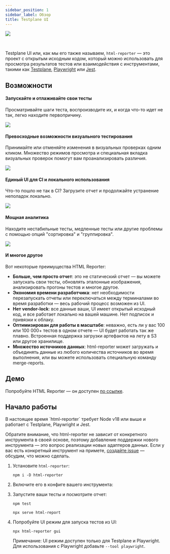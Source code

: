 ```yaml
---
sidebar_position: 1
sidebar_label: Обзор
title: Testplane UI
---
```



![](/img/docs/html-reporter/html-reporter-demo.png)

<br />

Testplane UI или, как мы его также называем, `html-reporter` — это проект с открытым исходным кодом, который можно использовать для просмотра результатов тестов или взаимодействия с инструментами, такими как [Testplane](https://testplane.io), [Playwright](https://playwright.dev/) или [Jest](https://jestjs.io/).

## Возможности

#### Запускайте и отлаживайте свои тесты

Просматривайте шаги теста, воспроизводите их, и когда что-то идет не так, легко находите первопричину.

![](/gif/docs/ui/run-debug.gif)

#### Превосходные возможности визуального тестирования

Принимайте или отменяйте изменения в визуальных проверках одним кликом. Множество режимов просмотра и специальная вкладка визуальных проверок помогут вам проанализировать различия.

![](/gif/docs/ui/visual-checks.gif)

#### Единый UI для CI и локального использования

Что-то пошло не так в CI? Загрузите отчет и продолжайте устранение неполадок локально.

![](/gif/docs/ui/ci-and-local.gif)

#### Мощная аналитика

Находите нестабильные тесты, медленные тесты или другие проблемы с помощью опций "сортировка" и "группировка".

![](/gif/docs/ui/analytics.gif)

#### И многое другое

Вот некоторые преимущества HTML Reporter:

-   **Больше, чем просто отчет**: это не статический отчет — вы можете запускать свои тесты, обновлять эталонные изображения, анализировать прогоны тестов и многое другое.
-   **Экономия времени разработчика**: нет необходимости перезапускать отчеты или переключаться между терминалами во время разработки — весь рабочий процесс возможен из UI.
-   **Нет vendor-lock**: все данные ваши, UI имеет открытый исходный код, и все работает локально на вашей машине. Нет подписок и привязки к облаку.
-   **Оптимизирован для работы в масштабе**: неважно, есть ли у вас 100 или 100 000+ тестов в одном отчете — UI будет работать так же плавно. Встроенная поддержка загрузки артефактов на лету в S3 или другое хранилище.
-   **Множество источников данных**: html-reporter может загружать и объединять данные из любого количества источников во время выполнения, или вы можете использовать специальную команду merge-reports.

## Демо

Попробуйте HTML Reporter — он доступен [по ссылке](https://storage.yandexcloud.net/testplane-ui-demo/v10.16.3/new-ui.html#/suites/testplane%20New%20UI%20Suites%20page%20Expand%2Fcollapse%20suites%20tree%20button%20should%20offer%20to%20expand%20when%20collapsed%20using%20button%20chrome).

## Начало работы

<Admonition type="info">
В настоящее время `html-reporter` требует Node v18 или выше и работает с Testplane, Playwright и Jest.

Обратите внимание, что html-reporter не зависит от конкретного инструмента в своей основе, поэтому добавление поддержки нового инструмента — это вопрос реализации новых адаптеров данных. Если у вас есть конкретный инструмент на примете, [создайте issue](https://github.com/gemini-testing/html-reporter/issues) — обсудим, что можно сделать.

</Admonition>

1.  Установите `html-reporter`:

    ```shell
    npm i -D html-reporter
    ```

2.  Включите его в конфиге вашего инструмента:

    <ConfigExamples />

3.  Запустите ваши тесты и посмотрите отчет:

    ```shell
    npm test

    npx serve html-report
    ```

4.  Попробуйте UI режим для запуска тестов из UI:

    ```shell
    npx html-reporter gui
    ```

    Примечание: UI режим доступен только для Testplane и Playwright. Для использования с Playwright добавьте `--tool playwright`.
